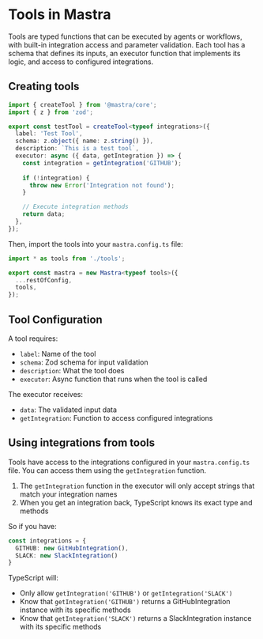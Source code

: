 # Tools in Mastra

Tools are typed functions that can be executed by agents or workflows, with built-in integration access and parameter validation. Each tool has a schema that defines its inputs, an executor function that implements its logic, and access to configured integrations.

## Creating tools

```typescript filename="src/tools/index.ts"
import { createTool } from '@mastra/core';
import { z } from 'zod';

export const testTool = createTool<typeof integrations>({
  label: 'Test Tool',
  schema: z.object({ name: z.string() }),
  description: `This is a test tool`,
  executor: async ({ data, getIntegration }) => {
    const integration = getIntegration('GITHUB');
    
    if (!integration) {
      throw new Error('Integration not found');
    }

    // Execute integration methods
    return data;
  },
});
```

Then, import the tools into your `mastra.config.ts` file:

```typescript filename="src/mastra/index.ts"
import * as tools from './tools';

export const mastra = new Mastra<typeof tools>({
  ...restOfConfig,
  tools,
});
```

## Tool Configuration

A tool requires:
- `label`: Name of the tool
- `schema`: Zod schema for input validation
- `description`: What the tool does
- `executor`: Async function that runs when the tool is called

The executor receives:
- `data`: The validated input data
- `getIntegration`: Function to access configured integrations

## Using integrations from tools

Tools have access to the integrations configured in your `mastra.config.ts` file. You can access them using the `getIntegration` function.

1. The `getIntegration` function in the executor will only accept strings that match your integration names
2. When you get an integration back, TypeScript knows its exact type and methods

So if you have:

```typescript
const integrations = {
  GITHUB: new GitHubIntegration(),
  SLACK: new SlackIntegration()
}
```

TypeScript will:
- Only allow `getIntegration('GITHUB')` or `getIntegration('SLACK')`
- Know that `getIntegration('GITHUB')` returns a GitHubIntegration instance with its specific methods
- Know that `getIntegration('SLACK')` returns a SlackIntegration instance with its specific methods